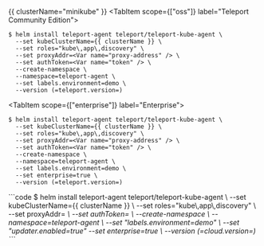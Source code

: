 {{ clusterName="minikube" }}
<Tabs>
<TabItem scope={["oss"]} label="Teleport Community Edition">
```code
$ helm install teleport-agent teleport/teleport-kube-agent \
  --set kubeClusterName={{ clusterName }} \
  --set roles="kube\,app\,discovery" \
  --set proxyAddr=<Var name="proxy-address" /> \
  --set authToken=<Var name="token" /> \
  --create-namespace \
  --namespace=teleport-agent \
  --set labels.environment=demo \
  --version (=teleport.version=)
```
<TabItem scope={["enterprise"]} label="Enterprise">
</TabItem>
```code
$ helm install teleport-agent teleport/teleport-kube-agent \
  --set kubeClusterName={{ clusterName }} \
  --set roles="kube\,app\,discovery" \
  --set proxyAddr=<Var name="proxy-address" /> \
  --set authToken=<Var name="token" /> \
  --create-namespace \
  --namespace=teleport-agent \
  --set labels.environment=demo \
  --set enterprise=true \
  --version (=teleport.version=)
```
</TabItem>
<TabItem scope={["team","cloud"]} label="Team/Cloud">
```code
$ helm install teleport-agent teleport/teleport-kube-agent \
  --set kubeClusterName={{ clusterName }} \
  --set roles="kube\,app\,discovery" \
  --set proxyAddr=<Var name="proxy-address" /> \
  --set authToken=<Var name="token" /> \
  --create-namespace \
  --namespace=teleport-agent \
  --set "labels.environment=demo" \
  --set "updater.enabled=true"
  --set enterprise=true \
  --version (=cloud.version=)
```
</TabItem>
</Tabs>